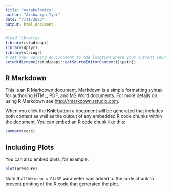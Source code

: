 ```yaml
---
title: "metabolomics"
author: "Aishwarya Iyer"
date: "7/11/2023"
output: html_document
---
```


```r
#load libraries
library(rstudioapi)
library(dplyr)
library(stringr)
# set your working environment to the location where your current source file is saved into.
setwd(dirname(rstudioapi::getSourceEditorContext()$path))
```

## R Markdown

This is an R Markdown document. Markdown is a simple formatting syntax for authoring HTML, PDF, and MS Word documents. For more details on using R Markdown see <http://rmarkdown.rstudio.com>.

When you click the **Knit** button a document will be generated that includes both content as well as the output of any embedded R code chunks within the document. You can embed an R code chunk like this:

```r
summary(cars)
```

## Including Plots

You can also embed plots, for example:

```r
plot(pressure)
```

Note that the `echo = FALSE` parameter was added to the code chunk to prevent printing of the R code that generated the plot.
